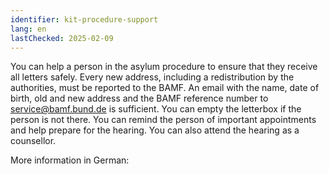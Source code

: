 ```yaml
---
identifier: kit-procedure-support
lang: en
lastChecked: 2025-02-09
---
```

You can help a person in the asylum procedure to ensure that they receive all letters safely. Every new address, including a redistribution by the authorities, must be reported to the BAMF. An email with the name, date of birth, old and new address and the BAMF reference number to service@bamf.bund.de is sufficient. You can empty the letterbox if the person is not there. You can remind the person of important appointments and help prepare for the hearing. You can also attend the hearing as a counsellor.

More information in German: <ExternalShortLink identifier="asylnet_support_interview" />
